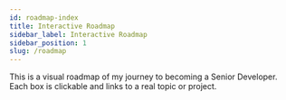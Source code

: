 ```yaml
---
id: roadmap-index
title: Interactive Roadmap
sidebar_label: Interactive Roadmap
sidebar_position: 1
slug: /roadmap
---
```


This is a visual roadmap of my journey to becoming a Senior Developer. Each box is clickable and links to a real topic or project.


<div style={{ height: '80vh', width: '100vw', marginTop: 12 }}>
  <DynamicFlow data={roadmapData} />
</div>
